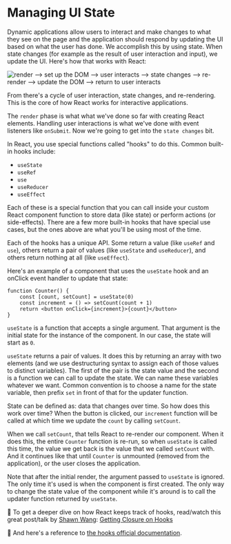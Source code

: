 # Managing UI State

<EpicVideo url="https://www.epicreact.dev/workshops/react-hooks/intro-to-managing-ui-state" />

Dynamic applications allow users to interact and make changes to what they see
on the page and the application should respond by updating the UI based on what
the user has done. We accomplish this by using state. When state changes (for
example as the result of user interaction and input), we update the UI. Here's
how that works with React:

![render --> set up the DOM --> user interacts --> state changes --> re-render --> update the DOM --> return to user interacts](/react-app-lifecycle.png)

From there's a cycle of user interaction, state changes, and re-rendering. This
is the core of how React works for interactive applications.

The `render` phase is what what we've done so far with creating React elements.
Handling user interactions is what we've done with event listeners like
`onSubmit`. Now we're going to get into the `state changes` bit.

In React, you use special functions called "hooks" to do this. Common built-in
hooks include:

- `useState`
- `useRef`
- `use`
- `useReducer`
- `useEffect`

Each of these is a special function that you can call inside your custom React
component function to store data (like state) or perform actions (or
side-effects). There are a few more built-in hooks that have special use cases,
but the ones above are what you'll be using most of the time.

Each of the hooks has a unique API. Some return a value (like `useRef` and
`use`), others return a pair of values (like `useState` and
`useReducer`), and others return nothing at all (like `useEffect`).

Here's an example of a component that uses the `useState` hook and an onClick
event handler to update that state:

```tsx
function Counter() {
	const [count, setCount] = useState(0)
	const increment = () => setCount(count + 1)
	return <button onClick={increment}>{count}</button>
}
```

`useState` is a function that accepts a single argument. That argument is
the initial state for the instance of the component. In our case, the state will
start as `0`.

`useState` returns a pair of values. It does this by returning an array
with two elements (and we use destructuring syntax to assign each of those
values to distinct variables). The first of the pair is the state value and the
second is a function we can call to update the state. We can name these
variables whatever we want. Common convention is to choose a name for the state
variable, then prefix `set` in front of that for the updater function.

State can be defined as: data that changes over time. So how does this work over
time? When the button is clicked, our `increment` function will be called at
which time we update the `count` by calling `setCount`.

When we call `setCount`, that tells React to re-render our component. When it
does this, the entire `Counter` function is re-run, so when `useState` is
called this time, the value we get back is the value that we called `setCount`
with. And it continues like that until `Counter` is unmounted (removed from the
application), or the user closes the application.

Note that after the initial render, the argument passed to `useState` is
ignored. The only time it's used is when the component is first created. The
only way to change the state value of the component while it's around is to
call the updater function returned by `useState`.

📜 To get a deeper dive on how React keeps track of hooks, read/watch this great
post/talk by [Shawn Wang](https://twitter.com/swyx):
[Getting Closure on Hooks](https://www.swyx.io/getting-closure-on-hooks/)

📜 And here's a reference to
[the hooks official documentation](https://reactjs.org/hooks).
